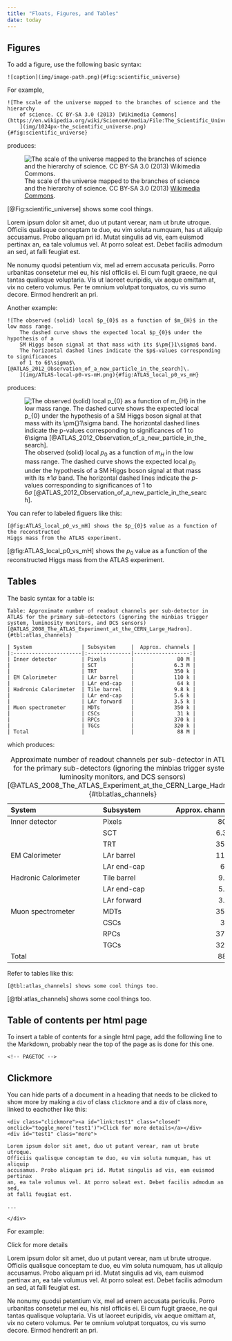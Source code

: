 ```yaml
---
title: "Floats, Figures, and Tables"
date: today
---
```



Figures
-------------------------------------------------------------------------------

To add a figure, use the following basic syntax:

    ![caption](img/image-path.png){#fig:scientific_universe}

For example,

    ![The scale of the universe mapped to the branches of science and the hierarchy
        of science. CC BY-SA 3.0 (2013) [Wikimedia Commons](https://en.wikipedia.org/wiki/Science#/media/File:The_Scientific_Universe.png).
        ](img/1024px-the_scientific_universe.png){#fig:scientific_universe}

produces:

![The scale of the universe mapped to the branches of science and the hierarchy of science. CC BY-SA 3.0 (2013)
    [Wikimedia Commons](https://en.wikipedia.org/wiki/Science#/media/File:The_Scientific_Universe.png).
    ](img/1024px-the_scientific_universe.png){#fig:scientific_universe}

[@Fig:scientific_universe] shows some cool things.

Lorem ipsum dolor sit amet, duo ut putant verear, nam ut brute utroque.
Officiis qualisque conceptam te duo, eu vim soluta numquam, has ut aliquip
accusamus. Probo aliquam pri id. Mutat singulis ad vis, eam euismod pertinax
an, ea tale volumus vel. At porro soleat est. Debet facilis admodum an sed,
at falli feugiat est.

Ne nonumy quodsi petentium vix, mel ad errem accusata periculis. Porro
urbanitas consetetur mei eu, his nisl officiis ei. Ei cum fugit graece,
ne qui tantas qualisque voluptaria. Vis ut laoreet euripidis, vix aeque
omittam at, vix no cetero volumus. Per te omnium volutpat torquatos, cu vis
sumo decore. Eirmod hendrerit an pri.

Another example:

    ![The observed (solid) local $p_{0}$ as a function of $m_{H}$ in the low mass range.
        The dashed curve shows the expected local $p_{0}$ under the hypothesis of a
        SM Higgs boson signal at that mass with its $\pm{}1\sigma$ band.
        The horizontal dashed lines indicate the $p$-values corresponding to significances
        of 1 to 6$\sigma$\ [@ATLAS_2012_Observation_of_a_new_particle_in_the_search]\.
        ](img/ATLAS-local-p0-vs-mH.png){#fig:ATLAS_local_p0_vs_mH}

produces:

![The observed (solid) local $p_{0}$ as a function of $m_{H}$ in the low mass range.
    The dashed curve shows the expected local $p_{0}$ under the hypothesis of a
    SM Higgs boson signal at that mass with its $\pm{}1\sigma$ band.
    The horizontal dashed lines indicate the $p$-values corresponding to significances
    of 1 to 6$\sigma$\ [@ATLAS_2012_Observation_of_a_new_particle_in_the_search]\.
    ](img/ATLAS-local-p0-vs-mH.png){#fig:ATLAS_local_p0_vs_mH}


You can refer to labeled figuers like this:

    [@fig:ATLAS_local_p0_vs_mH] shows the $p_{0}$ value as a function of the reconstructed
    Higgs mass from the ATLAS experiment.

[@fig:ATLAS_local_p0_vs_mH] shows the $p_{0}$ value as a function of the reconstructed
Higgs mass from the ATLAS experiment.


Tables
-------------------------------------------------------------------------------

The basic syntax for a table is:

    Table: Approximate number of readout channels per sub-detector in ATLAS for the primary sub-detectors (ignoring the minbias trigger system, luminosity monitors, and DCS sensors) [@ATLAS_2008_The_ATLAS_Experiment_at_the_CERN_Large_Hadron]. {#tbl:atlas_channels}
    
    | System                | Subsystem     |  Approx. channels |
    |:----------------------|:--------------|------------------:|
    | Inner detector        | Pixels        |              80 M |
    |                       | SCT           |             6.3 M |
    |                       | TRT           |             350 k |
    | EM Calorimeter        | LAr barrel    |             110 k |
    |                       | LAr end-cap   |              64 k |
    | Hadronic Calorimeter  | Tile barrel   |             9.8 k |
    |                       | LAr end-cap   |             5.6 k |
    |                       | LAr forward   |             3.5 k |
    | Muon spectrometer     | MDTs          |             350 k |
    |                       | CSCs          |              31 k |
    |                       | RPCs          |             370 k |
    |                       | TGCs          |             320 k |
    | Total                 |               |              88 M |

which produces:

Table: Approximate number of readout channels per sub-detector in ATLAS for the primary sub-detectors (ignoring the minbias trigger system, luminosity monitors, and DCS sensors) [@ATLAS_2008_The_ATLAS_Experiment_at_the_CERN_Large_Hadron]. {#tbl:atlas_channels}

| System                | Subsystem     |  Approx. channels |
|:----------------------|:--------------|------------------:|
| Inner detector        | Pixels        |              80 M |
|                       | SCT           |             6.3 M |
|                       | TRT           |             350 k |
| EM Calorimeter        | LAr barrel    |             110 k |
|                       | LAr end-cap   |              64 k |
| Hadronic Calorimeter  | Tile barrel   |             9.8 k |
|                       | LAr end-cap   |             5.6 k |
|                       | LAr forward   |             3.5 k |
| Muon spectrometer     | MDTs          |             350 k |
|                       | CSCs          |              31 k |
|                       | RPCs          |             370 k |
|                       | TGCs          |             320 k |
| Total                 |               |              88 M |

Refer to tables like this:

    [@tbl:atlas_channels] shows some cool things too.

[@tbl:atlas_channels] shows some cool things too.


Table of contents per html page
------------------------------------------------------

To insert a table of contents for a single html page,
add the following line to the Markdown, probably near
the top of the page as is done for this one.

    <!-- PAGETOC -->


Clickmore
-------------------------------------------------------------------------------

You can hide parts of a document in a heading that needs to be clicked
to show more by making a `div` of class `clickmore`
and a `div` of class `more`, linked to eachother like this:

    <div class="clickmore"><a id="link:test1" class="closed" onclick="toggle_more('test1')">Click for more details</a></div>
    <div id="test1" class="more">

    Lorem ipsum dolor sit amet, duo ut putant verear, nam ut brute utroque.
    Officiis qualisque conceptam te duo, eu vim soluta numquam, has ut aliquip
    accusamus. Probo aliquam pri id. Mutat singulis ad vis, eam euismod pertinax
    an, ea tale volumus vel. At porro soleat est. Debet facilis admodum an sed,
    at falli feugiat est.
    
    ...
    
    </div>

For example:

<div class="clickmore"><a id="link:test1" class="closed" onclick="toggle_more('test1')">Click for more details</a></div>
<div id="test1" class="more">

Lorem ipsum dolor sit amet, duo ut putant verear, nam ut brute utroque.
Officiis qualisque conceptam te duo, eu vim soluta numquam, has ut aliquip
accusamus. Probo aliquam pri id. Mutat singulis ad vis, eam euismod pertinax
an, ea tale volumus vel. At porro soleat est. Debet facilis admodum an sed,
at falli feugiat est.

Ne nonumy quodsi petentium vix, mel ad errem accusata periculis. Porro
urbanitas consetetur mei eu, his nisl officiis ei. Ei cum fugit graece,
ne qui tantas qualisque voluptaria. Vis ut laoreet euripidis, vix aeque
omittam at, vix no cetero volumus. Per te omnium volutpat torquatos, cu vis
sumo decore. Eirmod hendrerit an pri.

</div> <!-- end clickmore -->


<!-- REFERENCES -->
